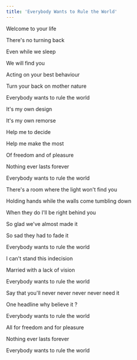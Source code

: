 ```yaml
---
title: 'Everybody Wants to Rule the World'
---
```


<div>

Welcome to your life

There's no turning back

Even while we sleep

We will find you

</div>


Acting on your best behaviour

Turn your back on mother nature

Everybody wants to rule the world


It's my own design

It's my own remorse

Help me to decide

Help me make the most


Of freedom and of pleasure

Nothing ever lasts forever

Everybody wants to rule the world


There's a room where the light won't find you

Holding hands while the walls come tumbling down

When they do I'll be right behind you


So glad we've almost made it

So sad they had to fade it

Everybody wants to rule the world


I can't stand this indecision

Married with a lack of vision

Everybody wants to rule the world

Say that you'll never never never never need it

One headline why believe it ?

Everybody wants to rule the world


All for freedom and for pleasure

Nothing ever lasts forever

Everybody wants to rule the world
